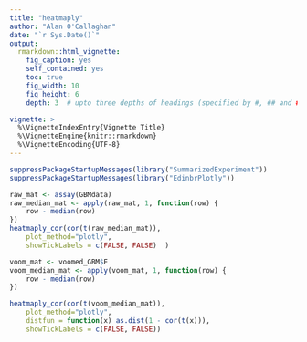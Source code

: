 ```yaml
---
title: "heatmaply"
author: "Alan O'Callaghan"
date: "`r Sys.Date()`"
output:
  rmarkdown::html_vignette:
    fig_caption: yes
    self_contained: yes
    toc: true
    fig_width: 10
    fig_height: 6
    depth: 3  # upto three depths of headings (specified by #, ## and ###)  

vignette: >
  %\VignetteIndexEntry{Vignette Title}
  %\VignetteEngine{knitr::rmarkdown}
  %\VignetteEncoding{UTF-8}
---
```


```r
suppressPackageStartupMessages(library("SummarizedExperiment"))
suppressPackageStartupMessages(library("EdinbrPlotly"))
```

```r

raw_mat <- assay(GBMdata)
raw_median_mat <- apply(raw_mat, 1, function(row) {
    row - median(row)
})
heatmaply_cor(cor(t(raw_median_mat)),
    plot_method="plotly",
    showTickLabels = c(FALSE, FALSE)  )
```

```r
voom_mat <- voomed_GBM$E
voom_median_mat <- apply(voom_mat, 1, function(row) {
    row - median(row)
})

heatmaply_cor(cor(t(voom_median_mat)),
    plot_method="plotly",
    distfun = function(x) as.dist(1 - cor(t(x))),
    showTickLabels = c(FALSE, FALSE))
```
